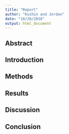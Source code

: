 ```yaml
---
title: "Report"
author: "Kushin and Jordan"
date: "10/20/2018"
output: html_document
---
```

## Abstract

## Introduction

## Methods

## Results

## Discussion

## Conclusion